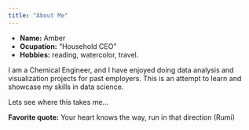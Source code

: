 ```yaml
---
title: "About Me"
---
```


- __Name:__ Amber
- __Ocupation:__ "Household CEO"
- __Hobbies:__ reading, watercolor, travel. 

I am a Chemical Engineer, and I have enjoyed doing data analysis and visualization projects for past employers. This is an attempt to learn and showcase my skills in data science.

Lets see where this takes me...

__Favorite quote:__ Your heart knows the way, run in that direction (Rumi)
